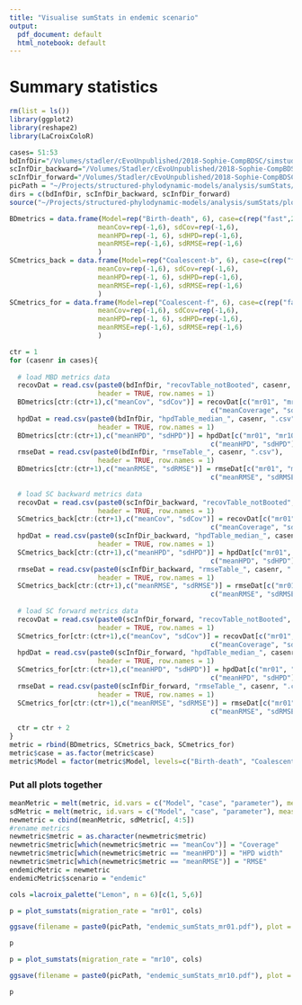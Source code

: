 ```yaml
---
title: "Visualise sumStats in endemic scenario"
output:
  pdf_document: default
  html_notebook: default
---
```


# Summary statistics

```r
rm(list = ls())
library(ggplot2)
library(reshape2)
library(LaCroixColoR)

cases= 51:53
bdInfDir="/Volumes/stadler/cEvoUnpublished/2018-Sophie-CompBDSC/simstudy_3/data/summary_data/bdpsi/SC/NodeRetype_allRateSwappers_samplingChangeTime/"
scInfDir_backward="/Volumes/Stadler/cEvoUnpublished/2018-Sophie-CompBDSC/simstudy_3/data/summary_data/sc_inf/SC/expPrior_backwardMigration/"
scInfDir_forward="/Volumes/Stadler/cEvoUnpublished/2018-Sophie-CompBDSC/simstudy_3/data/summary_data/sc_inf/SC/forwardExp/"
picPath = "~/Projects/structured-phylodynamic-models/analysis/sumStats/endemic_case/plots/"
dirs = c(bdInfDir, scInfDir_backward, scInfDir_forward)
source("~/Projects/structured-phylodynamic-models/analysis/sumStats/plotting.R")
```

```r
BDmetrics = data.frame(Model=rep("Birth-death", 6), case=c(rep("fast",2), rep("medium",2), rep("slow",2)), parameter=rep(c("mr01", "mr10"), 3),
                      meanCov=rep(-1,6), sdCov=rep(-1,6),
                      meanHPD=rep(-1, 6), sdHPD=rep(-1,6),
                      meanRMSE=rep(-1,6), sdRMSE=rep(-1,6)
                      )
SCmetrics_back = data.frame(Model=rep("Coalescent-b", 6), case=c(rep("fast",2), rep("medium",2), rep("slow",2)), parameter=rep(c("mr01", "mr10"), 3),
                      meanCov=rep(-1,6), sdCov=rep(-1,6),
                      meanHPD=rep(-1, 6), sdHPD=rep(-1,6),
                      meanRMSE=rep(-1,6), sdRMSE=rep(-1,6)
                      )
SCmetrics_for = data.frame(Model=rep("Coalescent-f", 6), case=c(rep("fast",2), rep("medium",2), rep("slow",2)), parameter=rep(c("mr01", "mr10"), 3),
                      meanCov=rep(-1,6), sdCov=rep(-1,6),
                      meanHPD=rep(-1, 6), sdHPD=rep(-1,6),
                      meanRMSE=rep(-1,6), sdRMSE=rep(-1,6)
                      )
```

```r
ctr = 1
for (casenr in cases){
  
  # load MBD metrics data
  recovDat = read.csv(paste0(bdInfDir, "recovTable_notBooted", casenr, ".csv"), 
                      header = TRUE, row.names = 1)
  BDmetrics[ctr:(ctr+1),c("meanCov", "sdCov")] = recovDat[c("mr01", "mr10"),  
                                                  c("meanCoverage", "sdCoverage")] 
  hpdDat = read.csv(paste0(bdInfDir, "hpdTable_median_", casenr, ".csv"), 
                      header = TRUE, row.names = 1)
  BDmetrics[ctr:(ctr+1),c("meanHPD", "sdHPD")] = hpdDat[c("mr01", "mr10"),  
                                                  c("meanHPD", "sdHPD")]
  rmseDat = read.csv(paste0(bdInfDir, "rmseTable_", casenr, ".csv"), 
                      header = TRUE, row.names = 1)
  BDmetrics[ctr:(ctr+1),c("meanRMSE", "sdRMSE")] = rmseDat[c("mr01", "mr10"),  
                                                  c("meanRMSE", "sdRMSE")]
  
  # load SC backward metrics data
  recovDat = read.csv(paste0(scInfDir_backward, "recovTable_notBooted", casenr, ".csv"), 
                      header = TRUE, row.names = 1)
  SCmetrics_back[ctr:(ctr+1),c("meanCov", "sdCov")] = recovDat[c("mr01", "mr01"),  
                                                  c("meanCoverage", "sdCoverage")]
  hpdDat = read.csv(paste0(scInfDir_backward, "hpdTable_median_", casenr, ".csv"), 
                      header = TRUE, row.names = 1)
  SCmetrics_back[ctr:(ctr+1),c("meanHPD", "sdHPD")] = hpdDat[c("mr01", "mr10"),  
                                                  c("meanHPD", "sdHPD")]
  rmseDat = read.csv(paste0(scInfDir_backward, "rmseTable_", casenr, ".csv"), 
                      header = TRUE, row.names = 1)
  SCmetrics_back[ctr:(ctr+1),c("meanRMSE", "sdRMSE")] = rmseDat[c("mr01", "mr10"),  
                                                  c("meanRMSE", "sdRMSE")]
  
  # load SC forward metrics data
  recovDat = read.csv(paste0(scInfDir_forward, "recovTable_notBooted", casenr, ".csv"), 
                      header = TRUE, row.names = 1)
  SCmetrics_for[ctr:(ctr+1),c("meanCov", "sdCov")] = recovDat[c("mr01", "mr01"),  
                                                  c("meanCoverage", "sdCoverage")]
  hpdDat = read.csv(paste0(scInfDir_forward, "hpdTable_median_", casenr, ".csv"), 
                      header = TRUE, row.names = 1)
  SCmetrics_for[ctr:(ctr+1),c("meanHPD", "sdHPD")] = hpdDat[c("mr01", "mr10"),  
                                                  c("meanHPD", "sdHPD")]
  rmseDat = read.csv(paste0(scInfDir_forward, "rmseTable_", casenr, ".csv"), 
                      header = TRUE, row.names = 1)
  SCmetrics_for[ctr:(ctr+1),c("meanRMSE", "sdRMSE")] = rmseDat[c("mr01", "mr10"),  
                                                  c("meanRMSE", "sdRMSE")]
  
  ctr = ctr + 2
}
metric = rbind(BDmetrics, SCmetrics_back, SCmetrics_for)
metric$case = as.factor(metric$case)
metric$Model = factor(metric$Model, levels=c("Birth-death", "Coalescent-f", "Coalescent-b"))
```




### Put all plots together
```r
meanMetric = melt(metric, id.vars = c("Model", "case", "parameter"), measure.vars = c("meanCov", "meanHPD", "meanRMSE"), variable.name = "metric")
sdMetric = melt(metric, id.vars = c("Model", "case", "parameter"), measure.vars = c("sdCov", "sdHPD", "sdRMSE"), value.name = "sd")
newmetric = cbind(meanMetric, sdMetric[, 4:5])
#rename metrics 
newmetric$metric = as.character(newmetric$metric)
newmetric$metric[which(newmetric$metric == "meanCov")] = "Coverage"
newmetric$metric[which(newmetric$metric == "meanHPD")] = "HPD width"
newmetric$metric[which(newmetric$metric == "meanRMSE")] = "RMSE"
endemicMetric = newmetric
endemicMetric$scenario = "endemic"
```


```r
cols =lacroix_palette("Lemon", n = 6)[c(1, 5,6)]

p = plot_sumstats(migration_rate = "mr01", cols)

ggsave(filename = paste0(picPath, "endemic_sumStats_mr01.pdf"), plot = p, width = 15, height = 8, units = "cm")

p
```


```r
p = plot_sumstats(migration_rate = "mr10", cols)

ggsave(filename = paste0(picPath, "endemic_sumStats_mr10.pdf"), plot = p, width = 15, height = 8, units = "cm")

p
```
